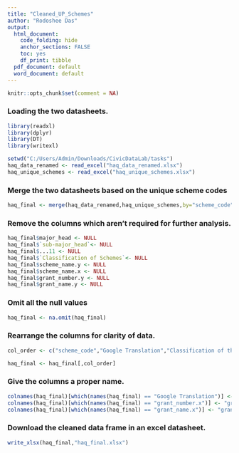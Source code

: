 ---
title: "Cleaned_UP_Schemes"
author: "Rodoshee Das"
output:
  html_document: 
    code_folding: hide
    anchor_sections: FALSE
    toc: yes
    df_print: tibble
  pdf_document: default
  word_document: default
---


```{r message=FALSE, warning=FALSE}
knitr::opts_chunk$set(comment = NA)
```


### Loading the two datasheets.

```{r,results='hide',message=FALSE,warning=FALSE}

library(readxl)
library(dplyr)
library(DT)
library(writexl)

setwd("C:/Users/Admin/Downloads/CivicDataLab/tasks")
haq_data_renamed <- read_excel("haq_data_renamed.xlsx")
haq_unique_schemes <- read_excel("haq_unique_schemes.xlsx")

```


### Merge the two datasheets based on the unique scheme codes

```{r,message=FALSE,warning=FALSE}

haq_final <- merge(haq_data_renamed,haq_unique_schemes,by="scheme_code")

```

### Remove the columns which aren't required for further analysis.

```{r,message=FALSE,warning=FALSE}

haq_final$major_head <- NULL
haq_final$`sub-major_head`<- NULL
haq_final$...11 <- NULL
haq_final$`Classification of Schemes`<- NULL
haq_final$scheme_name.y <- NULL
haq_final$scheme_name.x <- NULL
haq_final$grant_number.y <- NULL
haq_final$grant_name.y <- NULL
```

### Omit all the null values

```{r,results='hide',message=FALSE,warning=FALSE}
haq_final <- na.omit(haq_final)
```

### Rearrange the columns for clarity of data.

```{r,message=FALSE,warning=FALSE}
col_order <- c("scheme_code","Google Translation","Classification of the type of Scheme","Mode of Benefit Transfer","scheme_allotment","scheme_expenditure","scheme_utilisation","district_name","ddo_name","grant_number.x","fiscal_year","district_number","ddo_number","grant_name.x","division_name")

haq_final <- haq_final[,col_order]

```

### Give the columns a proper name.
```{r}
colnames(haq_final)[which(names(haq_final) == "Google Translation")] <- "scheme_name"
colnames(haq_final)[which(names(haq_final) == "grant_number.x")] <- "grant_number"
colnames(haq_final)[which(names(haq_final) == "grant_name.x")] <- "grant_name"
```


### Download the cleaned data frame in an excel datasheet.

```{r}
write_xlsx(haq_final,"haq_final.xlsx")

```

